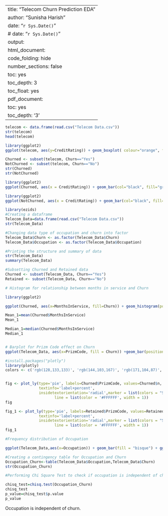 
---
title: "Telecom Churn Prediction EDA"
author: "Sunisha Harish"
date: "`r Sys.Date()`"
# date: "`r Sys.Date()`"
output:
  html_document:
    code_folding: hide
    number_sections: false
    toc: yes
    toc_depth: 3
    toc_float: yes
  pdf_document:
    toc: yes
    toc_depth: '3'
---

```r
telecom <- data.frame(read.csv("Telecom Data.csv"))
str(telecom)
head(telecom)
```


```r
library(ggplot2)
ggplot(telecom, aes(y=CreditRating)) + geom_boxplot( colour="orange", fill="black") + ggtitle("Credit  using `ggplot`")
```
```r
Churned <- subset(telecom, Churn=="Yes")
NotChurned <- subset(telecom, Churn=="No")
str(Churned)
str(NotChurned)
```

```r
library(ggplot2)
ggplot(Churned, aes(x = CreditRating)) + geom_bar(col="black", fill="green") + ggtitle("Credit Rating for Churned Telecom Data") + labs(x="Credit Rating (x-axis) ", y=" Count (y-axis)"+ ylim(0,100))
```

```r
library(ggplot2)
ggplot(NotChurned, aes(x = CreditRating)) + geom_bar(col="black", fill="red") + ggtitle("Credit Rating for Not Churned Telecom Data") +  labs(x="Credit Rating (x-axis) ", y=" Count (y-axis)"+ ylim(0,1000))
```


```r
library(ezids)
#Creating a dataframe
Telecom_Data=data.frame(read.csv("Telecom Data.csv"))
str(Telecom_Data)

#Changing data type of occupation and churn into factor
Telecom_Data$Churn <- as.factor(Telecom_Data$Churn)
Telecom_Data$Occupation <- as.factor(Telecom_Data$Occupation)

#Printing the structure and summary of data
str(Telecom_Data)
summary(Telecom_Data)
```


```r
#Subsetting Churned and Retained data
Churned <- subset(Telecom_Data, Churn=="Yes")
Retained <- subset(Telecom_Data, Churn=="No")
```


```r
# Histogram for relationship between months in service and Churn

library(ggplot2)

ggplot(Churned, aes(x=MonthsInService, fill=Churn)) + geom_histogram(position='identity',alpha=0.6,color='aquamarine4',fill='aquamarine3')+xlab("Service period for churned customers (In Months) ")+ylab("Frequency") + theme_classic()+ggtitle("Service Months Distribution for Churned customers")

Mean_1=mean(Churned$MonthsInService)
Mean_1

Median_1=median(Churned$MonthsInService)
Median_1


# Barplot for Prizm Code effect on Churn
ggplot(Telecom_Data, aes(x=PrizmCode, fill = Churn)) +geom_bar(position = "dodge2")+ggtitle("Churn distribution for Prizm code")

#install.packages("plotly")
library(plotly)
colors <- c('rgb(128,133,133)', 'rgb(144,103,167)', 'rgb(171,104,87)', 'rgb(114,147,203)')


fig <- plot_ly(type='pie', labels=Churned$PrizmCode, values=Churned$n,
               textinfo='label+percent',
               insidetextorientation='radial',marker = list(colors = "Set1"),
                      line = list(color = '#FFFFFF', width = 1))
fig

fig_1 <- plot_ly(type='pie', labels=Retained$PrizmCode, values=Retained$n,
               textinfo='label+percent',
               insidetextorientation='radial',marker = list(colors = "Set1"),
                      line = list(color = '#FFFFFF', width = 1))
fig_1

```

```r

#Frequency distribution of Occupation

ggplot(Telecom_Data,aes(x=Occupation)) + geom_bar(fill = "bisque") + ggtitle("Frequency distribution of occupation") 

#Creating a contingency table for Occupation and Churn
Occupation_Churn<-table(Telecom_Data$Occupation,Telecom_Data$Churn)
str(Occupation_Churn)

#Performing Chi Square Test to check if occupation is independent of churn

chisq_test=chisq.test(Occupation_Churn)
chisq_test
p_value=chisq_test$p.value
p_value
```

Occupation is independent of churn.


